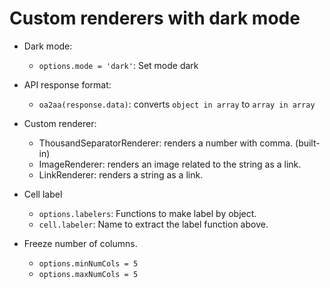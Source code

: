 
# Custom renderers with dark mode

<Case />

- Dark mode:

  - ``options.mode = 'dark'``: Set mode dark

- API response format:

  - ``oa2aa(response.data)``: converts ``object in array`` to ``array in array``

- Custom renderer:

  - ThousandSeparatorRenderer: renders a number with comma. (built-in)
  - ImageRenderer: renders an image related to the string as a link.
  - LinkRenderer: renders a string as a link.

- Cell label

  - ``options.labelers``: Functions to make label by object.
  - ``cell.labeler``: Name to extract the label function above.

- Freeze number of columns.

  - ``options.minNumCols = 5``
  - ``options.maxNumCols = 5``


